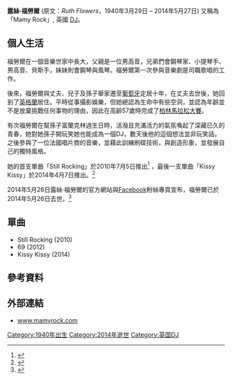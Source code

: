 {{refimprove|time=2014-08-22}}
{{Infobox musical artist
| name                = 露絲·福勞爾
| image               = RuthFlowers_QueenClub02.jpg
| alt                 =
| caption             = 露絲·福勞爾, 2010年1月28日 
| image_size          =
| background          = non_performing_personnel
| birth_name          =
| alias               = Mamy Rock
| birth_date          = {{birth date|1931|3|29|df=y}}
| birth_place         = {{UK}}[[布里斯托|布里斯托]]
| origin              =
| death_date          = {{death date and age|2014|5|26|1931|3|29|df=y}}
| death_place         =
| genre               = [[浩室音樂|浩室音樂]]、[[舞曲|舞曲]]
| occupation          = [[唱片騎師|DJ]]、[[音樂製作人|音樂製作人]]
| instrument          =
| years_active        = 2006–2014
| label               = [http://www.spoaprod.com spOa]
| associated_acts     =
| url                 = {{URL|http://www.mamyrock.com}}
| notable_instruments =
}}

'''露絲·福勞爾''' (原文：''Ruth Flowers''，1940年3月29日 – 2014年5月27日) 又稱為 「Mamy Rock」, 英國 [[唱片騎師|DJ]]。

==個人生活==
福勞爾在一個音樂世家中長大，父親是一位男高音，兄弟們會鋼琴家、小提琴手、男高音、貝斯手，妹妹則會鋼琴與風琴。福勞爾第一次參與音樂劇是司職歌唱的工作。

後來，福勞爾與丈夫、兒子及孫子舉家遷至[[葡萄牙|葡萄牙]]定居十年，在丈夫去世後，她回到了[[英格蘭|英格蘭]]居住。平時從事攝影娛樂，但她總認為生命中有些空洞，並認為年齡並不是放棄挑戰任何事物的理由，因此在高齡57歲時完成了[[柏林馬拉松大賽|柏林馬拉松大賽]]。

有次福勞爾在幫孫子富蘭克林過生日時，活潑且充滿活力的氣氛喚起了深藏已久的青春，她對她孫子開玩笑她也能成為一個DJ，數天後他的這個想法並非玩笑話。之後參與了一位法國唱片商的音樂，並藉此訓練刷碟技術，與創造形象，並發展自己的獨特風格。

她的首支單曲「Still Rocking」於2010年7月5日推出<ref name="still rocking">{{cite news|url=https://itunes.apple.com/us/album/still-rocking-ep/id377830004|title=Still Rocking - EP|work=iTunes|first=spOa|5=|date=5 July 2010|accessdate=2014-08-22|archive-date=2017-11-27|archive-url=https://web.archive.org/web/20171127203821/https://itunes.apple.com/us/album/still-rocking-ep/id377830004|dead-url=no}}</ref> ，最後一支單曲「Kissy Kissy」於2014年4月7日推出。<ref name="kissy kissy">{{cite news|url=https://itunes.apple.com/us/album/kissy-kissy/id852211215|title=Kissy Kissy - Single|work=iTunes|first=spOa|5=|date=7 April 2014|accessdate=2014-08-22|archive-date=2017-11-27|archive-url=https://web.archive.org/web/20171127134248/https://itunes.apple.com/us/album/kissy-kissy/id852211215|dead-url=no}}</ref>

2014年5月26日露絲·福勞爾的官方網站與[[Facebook|Facebook]]粉絲專頁宣布，福勞爾已於2014年5月26日去世。<ref name="death">{{cite news|url=http://www.mamyrock.com/|title=Ruth Flowers has passed away|work=MAMY ROCK|first=Orel|5=|date=26 May 2014|accessdate=2014-08-22|archive-date=2011-02-07|archive-url=https://web.archive.org/web/20110207162722/http://mamyrock.com/|dead-url=yes}}</ref>

==單曲==
* Still Rocking (2010)
* 69 (2012)
* Kissy Kissy (2014)

==參考資料==
{{reflist}}

==外部連結==
* [http://www.mamyrock.com/ www.mamyrock.com] {{Wayback|url=http://www.mamyrock.com/ |date=20110207162722 }}
{{reflist}}

{{DEFAULTSORT:Flowers, Ruth}}
[[Category:1940年出生|Category:1940年出生]]
[[Category:2014年逝世|Category:2014年逝世]]
[[Category:英国DJ|Category:英国DJ]]